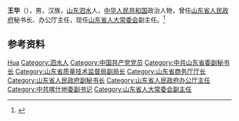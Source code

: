 {{Otheruses|other=名为王华的其他人物|王华}}

'''王华'''（{{bd|1961年|11月|}}），男，汉族，[[山东|山东]][[泗水县|泗水]]人，[[中华人民共和国|中华人民共和国]]政治人物，曾任[[山东省人民政府|山东省人民政府]]秘书长、办公厅主任，现任[[山东省人大常委会|山东省人大常委会]]副主任。<ref>{{Cite web|title=王华任山东省政府秘书长 李琥任国土资源厅厅长 袭燕任卫计委主任|url=http://district.ce.cn/newarea/sddy/201603/30/t20160330_9979132.shtml|accessdate=2020-07-03|work=中国经济网}}</ref>

== 参考资料 ==
{{reflist}}

{{中国政治人物小作品}}
{{山东省领导人}}

{{Authority control}}
{{DEFAULTSORT:Wang王}}
[[Category:王姓|Hua]]
[[Category:泗水人|Category:泗水人]]
[[Category:中国共产党党员|Category:中国共产党党员]]
[[Category:中共山东省委副秘书长|Category:中共山东省委副秘书长]]
[[Category:山东省质量技术监督局副局长|Category:山东省质量技术监督局副局长]]
[[Category:山东省商务厅厅长|Category:山东省商务厅厅长]]
[[Category:山东省人民政府副秘书长|Category:山东省人民政府副秘书长]]
[[Category:山东省人民政府办公厅主任|Category:山东省人民政府办公厅主任]]
[[Category:中共喀什地委副书记|Category:中共喀什地委副书记]]
[[Category:山东省人大常委会副主任|Category:山东省人大常委会副主任]]